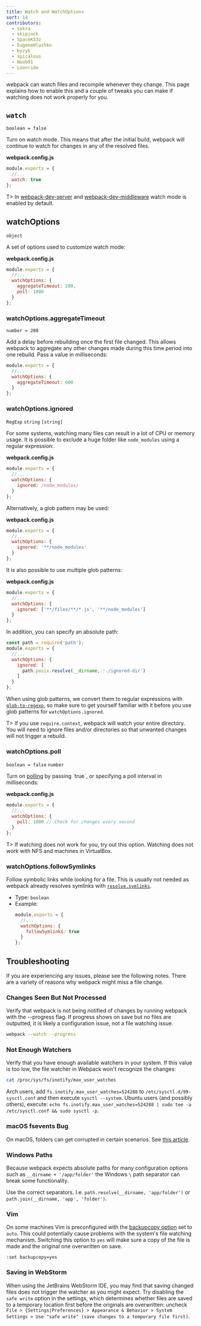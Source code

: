 ```yaml
---
title: Watch and WatchOptions
sort: 14
contributors:
  - sokra
  - skipjack
  - SpaceK33z
  - EugeneHlushko
  - byzyk
  - spicalous
  - Neob91
  - Loonride
---
```


webpack can watch files and recompile whenever they change. This page explains how to enable this and a couple of tweaks you can make if watching does not work properly for you.


## `watch`

`boolean = false`

Turn on watch mode. This means that after the initial build, webpack will continue to watch for changes in any of the resolved files.

__webpack.config.js__

```javascript
module.exports = {
  //...
  watch: true
};
```

T> In [webpack-dev-server](https://github.com/webpack/webpack-dev-server) and [webpack-dev-middleware](https://github.com/webpack/webpack-dev-middleware) watch mode is enabled by default.


## watchOptions

`object`

A set of options used to customize watch mode:

__webpack.config.js__

```javascript
module.exports = {
  //...
  watchOptions: {
    aggregateTimeout: 200,
    poll: 1000
  }
};
```


### watchOptions.aggregateTimeout

`number = 200`

Add a delay before rebuilding once the first file changed. This allows webpack to aggregate any other changes made during this time period into one rebuild. Pass a value in milliseconds:

```javascript
module.exports = {
  //...
  watchOptions: {
    aggregateTimeout: 600
  }
};
```


### watchOptions.ignored

`RegExp` `string` `[string]`

For some systems, watching many files can result in a lot of CPU or memory usage. It is possible to exclude a huge folder like `node_modules` using a regular expression:

__webpack.config.js__

```javascript
module.exports = {
  //...
  watchOptions: {
    ignored: /node_modules/
  }
};
```

Alternatively, a glob pattern may be used:

__webpack.config.js__

```javascript
module.exports = {
  //...
  watchOptions: {
    ignored: '**/node_modules'
  }
};
```

It is also possible to use multiple glob patterns:

__webpack.config.js__

```javascript
module.exports = {
  //...
  watchOptions: {
    ignored: ['**/files/**/*.js', '**/node_modules']
  }
};
```

In addition, you can specify an absolute path:

```js
const path = require('path');
module.exports = {
  //...
  watchOptions: {
    ignored: [
      path.posix.resolve(__dirname, './ignored-dir')
    ]
  }
};
```

When using glob patterns, we convert them to regular expressions with [`glob-to-regexp`](https://github.com/fitzgen/glob-to-regexp), so make sure to get yourself familiar with it before you use glob patterns for `watchOptions.ignored`.

T> If you use `require.context`, webpack will watch your entire directory. You will need to ignore files and/or directories so that unwanted changes will not trigger a rebuild.


### watchOptions.poll

`boolean = false` `number`

Turn on [polling](https://en.wikipedia.org/wiki/Polling_(computer_science)) by passing `true`, or specifying a poll interval in milliseconds:

__webpack.config.js__

```javascript
module.exports = {
  //...
  watchOptions: {
    poll: 1000 // Check for changes every second
  }
};
```

T> If watching does not work for you, try out this option. Watching does not work with NFS and machines in VirtualBox.

### watchOptions.followSymlinks

Follow symbolic links while looking for a file. This is usually not needed as webpack already resolves symlinks with [`resolve.symlinks`](/configuration/resolve/#resolvesymlinks).

- Type: `boolean`
- Example:
    ```js
    module.exports = {
      //...
      watchOptions: {
        followSymlinks: true
      }
    };
    ```


## Troubleshooting

If you are experiencing any issues, please see the following notes. There are a variety of reasons why webpack might miss a file change.

### Changes Seen But Not Processed

Verify that webpack is not being notified of changes by running webpack with the --progress flag. If progress shows on save but no files are outputted, it is likely a configuration issue, not a file watching issue.

```bash
webpack --watch --progress
```

### Not Enough Watchers

Verify that you have enough available watchers in your system. If this value is too low, the file watcher in Webpack won't recognize the changes:

```bash
cat /proc/sys/fs/inotify/max_user_watches
```

Arch users, add `fs.inotify.max_user_watches=524288` to `/etc/sysctl.d/99-sysctl.conf` and then execute `sysctl --system`. Ubuntu users (and possibly others), execute: `echo fs.inotify.max_user_watches=524288 | sudo tee -a /etc/sysctl.conf && sudo sysctl -p`.

### macOS fsevents Bug

On macOS, folders can get corrupted in certain scenarios. See [this article](https://github.com/livereload/livereload-site/blob/master/livereload.com/_articles/troubleshooting/os-x-fsevents-bug-may-prevent-monitoring-of-certain-folders.md).

### Windows Paths

Because webpack expects absolute paths for many configuration options such as `__dirname + '/app/folder'` the Windows `\` path separator can break some functionality.

Use the correct separators. I.e. `path.resolve(__dirname, 'app/folder')` or `path.join(__dirname, 'app', 'folder')`.

### Vim

On some machines Vim is preconfigured with the [backupcopy option](http://vimdoc.sourceforge.net/htmldoc/options.html#'backupcopy') set to `auto`. This could potentially cause problems with the system's file watching mechanism. Switching this option to `yes` will make sure a copy of the file is made and the original one overwritten on save.

`:set backupcopy=yes`

### Saving in WebStorm

When using the JetBrains WebStorm IDE, you may find that saving changed files does not trigger the watcher as you might expect. Try disabling the `safe write` option in the settings, which determines whether files are saved to a temporary location first before the originals are overwritten: uncheck `File > {Settings|Preferences} > Appearance & Behavior > System Settings > Use "safe write" (save changes to a temporary file first)`.
